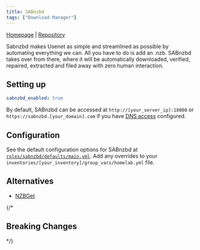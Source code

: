 ```yaml
---
title: SABnzbd
tags: ["Download Manager"]
---
```



[Homepage](https://sabnzbd.org/) |
[Repository](https://github.com/linuxserver/docker-sabnzbd)

<Tags tags={frontmatter.tags} />

Sabnzbd makes Usenet as simple and streamlined as possible by automating everything we can. All you have to do is add an .nzb. SABnzbd takes over from there, where it will be automatically downloaded, verified, repaired, extracted and filed away with zero human interaction.

## Setting up

```yaml title="inventories/homelab/group_vars/homelab.yml"
sabnzbd_enabled: true
```

By default, SABnzbd can be accessed at `http://[your_server_ip]:18080` or `https://sabnzbd.[your_domain].com` if you have [DNS access](../guides/dns-access) configured.

## Configuration

See the default configuration options for SABnzbd at [`roles/sabnzbd/defaults/main.yml`](https://github.com/Dylancyclone/ansible-homelab-orchestration/blob/main/roles/sabnzbd/defaults/main.yml).
Add any overrides to your `inventories/[your_inventory]/group_vars/homelab.yml` file.

## Alternatives

- [NZBGet](./nzbget)

{/* 

## Breaking Changes

*/}